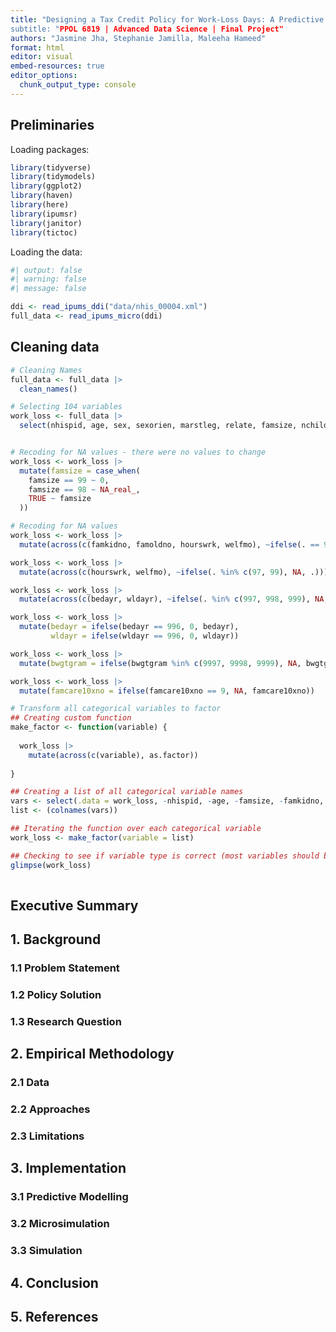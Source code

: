 ```yaml
---
title: "Designing a Tax Credit Policy for Work-Loss Days: A Predictive Modeling and
subtitle: "PPOL 6819 | Advanced Data Science | Final Project"
authors: "Jasmine Jha, Stephanie Jamilla, Maleeha Hameed"
format: html
editor: visual
embed-resources: true
editor_options: 
  chunk_output_type: console
---
```


## Preliminaries

Loading packages:

```r

library(tidyverse)
library(tidymodels)
library(ggplot2)
library(haven)
library(here)
library(ipumsr)
library(janitor)
library(tictoc)

```

Loading the data:

```r

#| output: false
#| warning: false
#| message: false

ddi <- read_ipums_ddi("data/nhis_00004.xml")
full_data <- read_ipums_micro(ddi)

```

## Cleaning data

```r
# Cleaning Names
full_data <- full_data |>
  clean_names()

# Selecting 104 variables
work_loss <- full_data |>
  select(nhispid, age, sex, sexorien, marstleg, relate, famsize, nchild, nsibs, famkidno, famoldno, parenthere, racenew, hispeth, yrsinusg, usborn, citizen, regionbr, intervlang, educ, headstarev, headstarnow, empstat, occ, ind, hourswrk, secondjob, paidhour, paidsick, empstatwkyr, classwk2, jobsecincorp, workev, yearsonjob, mainlong, whynowk2, pooryn, incfam07on, earnings, welfmo, gotwelf, gotnewelf, gotssi, gotssiwhy, ssiapply, gotss, gotnonssdis, ssdiapply, gotdiv, gotint, gotothpen, gotwage, gotsemp, gotchsup, gotwic, wiceligible, wicflag, gotstampfam, stampmo, gotother, poverty, fsateless, fsbalanc, fshungry, fsnoteat, fsnoteatno, fsnotlast, fsrawscore, fsrunout, fsskip, fsskipno, fsstat, fsweight, ownership, lowrent, health, bmi, bedayr, hstatyr, wldayr, workvolhcset, workvolhcpat, nbhdtime, pregnantnow, pregflush, hystev, bwgtgram, dvint, docvis2w, homecare2w, phonemed, famcare10xno, mamnoflup, mamother, mamult, papev, papab3yr,psalest, psaly, psasugg, mortelig, mortstat, mortdody, mortucodld)


# Recoding for NA values - there were no values to change
work_loss <- work_loss |>
  mutate(famsize = case_when(
    famsize == 99 ~ 0,
    famsize == 98 ~ NA_real_,
    TRUE ~ famsize
  ))

# Recoding for NA values 
work_loss <- work_loss |>
  mutate(across(c(famkidno, famoldno, hourswrk, welfmo), ~ifelse(. == 98, NA, .)))

work_loss <- work_loss |>
  mutate(across(c(hourswrk, welfmo), ~ifelse(. %in% c(97, 99), NA, .)))

work_loss <- work_loss |>
  mutate(across(c(bedayr, wldayr), ~ifelse(. %in% c(997, 998, 999), NA, .)))

work_loss <- work_loss |>
  mutate(bedayr = ifelse(bedayr == 996, 0, bedayr),
         wldayr = ifelse(wldayr == 996, 0, wldayr))

work_loss <- work_loss |>
  mutate(bwgtgram = ifelse(bwgtgram %in% c(9997, 9998, 9999), NA, bwgtgram))

work_loss <- work_loss |>
  mutate(famcare10xno = ifelse(famcare10xno == 9, NA, famcare10xno))

# Transform all categorical variables to factor
## Creating custom function
make_factor <- function(variable) {
    
  work_loss |>
    mutate(across(c(variable), as.factor))
  
}

## Creating a list of all categorical variable names
vars <- select(.data = work_loss, -nhispid, -age, -famsize, -famkidno, -famoldno, -hourswrk, -welfmo, -bmi, -bedayr, -wldayr, -bwgtgram, -famcare10xno)
list <- (colnames(vars))

## Iterating the function over each categorical variable
work_loss <- make_factor(variable = list)

## Checking to see if variable type is correct (most variables should be <fct> type now)
glimpse(work_loss)
  
```

## Executive Summary

## 1. Background

### 1.1 Problem Statement

### 1.2 Policy Solution

### 1.3 Research Question

## 2. Empirical Methodology

### 2.1 Data

### 2.2 Approaches

### 2.3 Limitations

## 3. Implementation

### 3.1 Predictive Modelling

### 3.2 Microsimulation

### 3.3 Simulation

## 4. Conclusion

## 5. References

